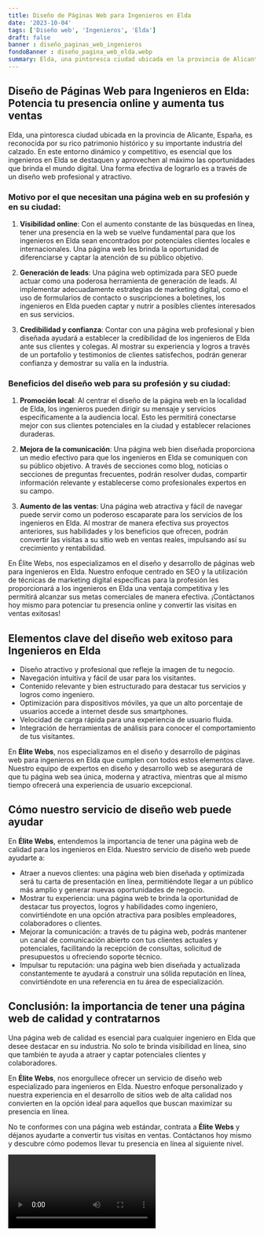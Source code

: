 ```yaml
---
title: Diseño de Páginas Web para Ingenieros en Elda
date: '2023-10-04'
tags: ['Diseño web', 'Ingenieros', 'Elda']
draft: false
banner : diseño_paginas_web_ingenieros
fondoBanner : diseño_pagina_web_elda.webp
summary: Elda, una pintoresca ciudad ubicada en la provincia de Alicante, España, es reconocida por su rico patrimonio histórico y su importante industria del calzado. En este entorno dinámico y competitivo, es esencial que los ingenieros en Elda se destaquen y aprovechen al máximo las oportunidades que brinda el mundo digital. Una forma efectiva de lograrlo es a través de un diseño web profesional y atractivo.
---
```


## Diseño de Páginas Web para Ingenieros en Elda: Potencia tu presencia online y aumenta tus ventas

Elda, una pintoresca ciudad ubicada en la provincia de Alicante, España, es reconocida por su rico patrimonio histórico y su importante industria del calzado. En este entorno dinámico y competitivo, es esencial que los ingenieros en Elda se destaquen y aprovechen al máximo las oportunidades que brinda el mundo digital. Una forma efectiva de lograrlo es a través de un diseño web profesional y atractivo.

### Motivo por el que necesitan una página web en su profesión y en su ciudad:

1. **Visibilidad online**: Con el aumento constante de las búsquedas en línea, tener una presencia en la web se vuelve fundamental para que los ingenieros en Elda sean encontrados por potenciales clientes locales e internacionales. Una página web les brinda la oportunidad de diferenciarse y captar la atención de su público objetivo.

2. **Generación de leads**: Una página web optimizada para SEO puede actuar como una poderosa herramienta de generación de leads. Al implementar adecuadamente estrategias de marketing digital, como el uso de formularios de contacto o suscripciones a boletines, los ingenieros en Elda pueden captar y nutrir a posibles clientes interesados en sus servicios.

3. **Credibilidad y confianza**: Contar con una página web profesional y bien diseñada ayudará a establecer la credibilidad de los ingenieros de Elda ante sus clientes y colegas. Al mostrar su experiencia y logros a través de un portafolio y testimonios de clientes satisfechos, podrán generar confianza y demostrar su valía en la industria.

### Beneficios del diseño web para su profesión y su ciudad:

1. **Promoción local**: Al centrar el diseño de la página web en la localidad de Elda, los ingenieros pueden dirigir su mensaje y servicios específicamente a la audiencia local. Esto les permitirá conectarse mejor con sus clientes potenciales en la ciudad y establecer relaciones duraderas.

2. **Mejora de la comunicación**: Una página web bien diseñada proporciona un medio efectivo para que los ingenieros en Elda se comuniquen con su público objetivo. A través de secciones como blog, noticias o secciones de preguntas frecuentes, podrán resolver dudas, compartir información relevante y establecerse como profesionales expertos en su campo.

3. **Aumento de las ventas**: Una página web atractiva y fácil de navegar puede servir como un poderoso escaparate para los servicios de los ingenieros en Elda. Al mostrar de manera efectiva sus proyectos anteriores, sus habilidades y los beneficios que ofrecen, podrán convertir las visitas a su sitio web en ventas reales, impulsando así su crecimiento y rentabilidad.

En Élite Webs, nos especializamos en el diseño y desarrollo de páginas web para ingenieros en Elda. Nuestro enfoque centrado en SEO y la utilización de técnicas de marketing digital específicas para la profesión les proporcionará a los ingenieros en Elda una ventaja competitiva y les permitirá alcanzar sus metas comerciales de manera efectiva. ¡Contáctanos hoy mismo para potenciar tu presencia online y convertir las visitas en ventas exitosas!

<GifSeo />

<Cta />

## Elementos clave del diseño web exitoso para Ingenieros en Elda

- Diseño atractivo y profesional que refleje la imagen de tu negocio.
- Navegación intuitiva y fácil de usar para los visitantes.
- Contenido relevante y bien estructurado para destacar tus servicios y logros como ingeniero.
- Optimización para dispositivos móviles, ya que un alto porcentaje de usuarios accede a internet desde sus smartphones.
- Velocidad de carga rápida para una experiencia de usuario fluida.
- Integración de herramientas de análisis para conocer el comportamiento de tus visitantes.

En **Élite Webs**, nos especializamos en el diseño y desarrollo de páginas web para ingenieros en Elda que cumplen con todos estos elementos clave. Nuestro equipo de expertos en diseño y desarrollo web se asegurará de que tu página web sea única, moderna y atractiva, mientras que al mismo tiempo ofrecerá una experiencia de usuario excepcional.

## Cómo nuestro servicio de diseño web puede ayudar

En **Élite Webs**, entendemos la importancia de tener una página web de calidad para los ingenieros en Elda. Nuestro servicio de diseño web puede ayudarte a:

- Atraer a nuevos clientes: una página web bien diseñada y optimizada será tu carta de presentación en línea, permitiéndote llegar a un público más amplio y generar nuevas oportunidades de negocio.
- Mostrar tu experiencia: una página web te brinda la oportunidad de destacar tus proyectos, logros y habilidades como ingeniero, convirtiéndote en una opción atractiva para posibles empleadores, colaboradores o clientes.
- Mejorar la comunicación: a través de tu página web, podrás mantener un canal de comunicación abierto con tus clientes actuales y potenciales, facilitando la recepción de consultas, solicitud de presupuestos u ofreciendo soporte técnico.
- Impulsar tu reputación: una página web bien diseñada y actualizada constantemente te ayudará a construir una sólida reputación en línea, convirtiéndote en una referencia en tu área de especialización.

## Conclusión: la importancia de tener una página web de calidad y contratarnos

Una página web de calidad es esencial para cualquier ingeniero en Elda que desee destacar en su industria. No solo te brinda visibilidad en línea, sino que también te ayuda a atraer y captar potenciales clientes y colaboradores.

En **Élite Webs**, nos enorgullece ofrecer un servicio de diseño web especializado para ingenieros en Elda. Nuestro enfoque personalizado y nuestra experiencia en el desarrollo de sitios web de alta calidad nos convierten en la opción ideal para aquellos que buscan maximizar su presencia en línea.

No te conformes con una página web estándar, contrata a **Élite Webs** y déjanos ayudarte a convertir tus visitas en ventas. Contáctanos hoy mismo y descubre cómo podemos llevar tu presencia en línea al siguiente nivel.

<Video />

<CtaBot job='Ingenieros' city='Elda'/>

<Gmaps query='Elda+españa+maps' />